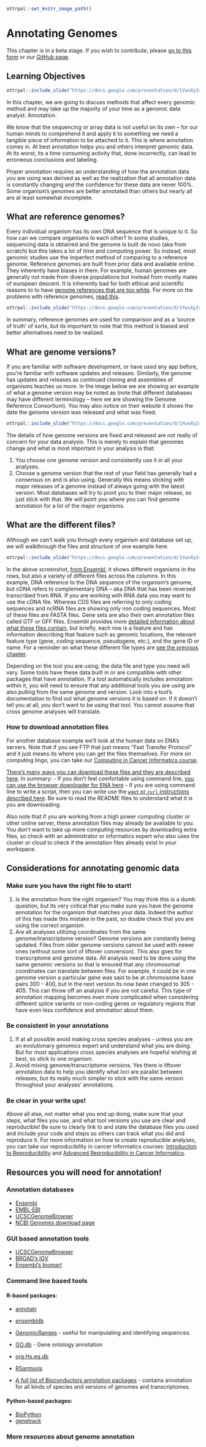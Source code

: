 
```r
ottrpal::set_knitr_image_path()
```

# Annotating Genomes

<div class = "warning">
This chapter is in a beta stage. If you wish to contribute, please [go to this form](https://forms.gle/dqYgmKH8XXE2ohwD9) or our [GitHub page](https://github.com/fhdsl/Choosing_Genomics_Tools).
</div>

## Learning Objectives

```r
ottrpal::include_slide("https://docs.google.com/presentation/d/1YwxXy2rnUgbx_7B7ENH9wpDX-j6JpJz6lGVzOkjo0qY/edit#slide=id.g1b625723c80_0_23")
```

In this chapter, we are going to discuss methods that affect every genomic method and may take up the majority of your time as a genomic data analyst: Annotation.

We know that the sequencing or array data is not useful on its own -- for our human minds to comprehend it and apply it to something we need a tangible piece of information to be attached to it. This is where annotation comes in. At best annotation helps you and others interpret genomic data. At its worst, its a time consuming activity that, done incorrectly, can lead to erroneous conclusions and labeling.

Proper annotation requires an understanding of how the annotation data you are using was derived as well as the realization that all annotation data is constantly changing and the confidence for these data are never 100%. Some organism's genomes are better annotated than others but nearly all are at least somewhat incomplete.

## What are reference genomes?

Every individual organism has its own DNA sequence that is unique to it. So how can we compare organisms to each other? In some studies, sequencing data is obtained and the genome is built de novo (aka from scratch) but this takes a lot of time and computing power. So instead, most genomic studies use the imperfect method of comparing to a reference genome. Reference genomes are built from prior data and available online. They inherently have biases in them. For example, human genomes are generally not made from diverse populations but instead from mostly males of european descent. It is inherently bad for both ethical and scientific reasons to to have [genome references that are too white](https://www.sciencenews.org/article/genetics-race-dna-databases-reference-genome-too-white). For more on the problems with reference genomes, [read this](https://genomebiology.biomedcentral.com/articles/10.1186/s13059-019-1774-4).

```r
ottrpal::include_slide("https://docs.google.com/presentation/d/1YwxXy2rnUgbx_7B7ENH9wpDX-j6JpJz6lGVzOkjo0qY/edit#slide=id.g1b625723c80_0_45")
```

In summary, reference genomes are used for comparison and as a 'source of truth' of sorts, but its important to note that this method is biased and better alternatives need to be realized.

## What are genome versions?

If you are familiar with software development, or have used any app before, you're familiar with software updates and releases. Similarly, the genome has updates and releases as continued cloning and assemblies of organisms teaches us more. In the image below we are showing an example of what a genome version may be noted as (note that different databases may have different terminology -- here we are showing the Genome Reference Consortium). You may also notice on their website it shows the date the genome version was released and what was fixed.

```r
ottrpal::include_slide("https://docs.google.com/presentation/d/1YwxXy2rnUgbx_7B7ENH9wpDX-j6JpJz6lGVzOkjo0qY/edit#slide=id.g1b625723c80_0_33")
```

The details of how genome versions are fixed and released are not really of concern for your data analysis. This is merely to explain that genomes change and what is most important in your analysis is that:

1. You choose one genome version and consistently use it in all your analyses.
2. Choose a genome version that the rest of your field has generally had a consensus on and is also using. Generally this means sticking with major releases of a genome instead of always going with the latest version. Most databases will try to point you to their major release, so just stick with that. We will point you where you can find genome annotation for a lot of the major organisms.

## What are the different files?

Although we can't walk you through every organism and database set up, we will walkthrough the files and structure of one example here.

```r
ottrpal::include_slide("https://docs.google.com/presentation/d/1YwxXy2rnUgbx_7B7ENH9wpDX-j6JpJz6lGVzOkjo0qY/edit#slide=id.g1b625723c80_0_28")
```

In the above screenshot, [from Ensembl](https://useast.ensembl.org/info/data/ftp/index.html), it shows different organisms in the rows, but also a variety of different files across the columns. In this example, DNA reference to the DNA sequence of the organism's genome, but cDNA refers to complementary DNA -- aka DNA that has been reversed transcribed from RNA. If you are working with RNA data you may want to use the cDNA file. Whereas CDS files are referring to only coding sequences and ncRNA files are showing only non coding sequences. Most of these files are FASTA files. Gene sets are also their own annotation files called GTF or GFF files. Ensembl provides more [detailed information about what these files contain](https://useast.ensembl.org/info/website/upload/gff.html), but briefly, each row is a feature and has information describing that feature such as genomic locations, the relevant feature type (gene, coding sequence, pseudogene, etc.), and the gene ID or name. For a reminder on what these different file types are [see the previous chapter](http://hutchdatascience.org/Choosing_Genomics_Tools/a-very-general-genomics-overview.html#basic-file-formats).

Depending on the tool you are using, the data file and type you need will vary. Some tools have these data built in or are compatible with other packages that have annotation. If a tool automatically includes annotation within it, you will need to ensure that any additional tools you are using are also pulling from the same genome and version. Look into a tool's documentation to find out what genome versions it is based on. If it doesn't tell you at all, you don't want to be using that tool. You cannot assume that cross genome analyses will translate.

### How to download annotation files

For another database example we'll look at the human data on ENA's servers. Note that if you see FTP that just means "Fast Transfer Protocol" and it just means its where you can get the files themselves. For more on computing lingo, you can take our [Computing in Cancer Informatics course](https://www.itcrtraining.org/courses#h.civy2cnri95t).

[There's many ways you can download these files and they are described here](https://ena-docs.readthedocs.io/en/latest/retrieval/file-download.html). In summary:
- If you don't feel comfortable using command line, [you can use the browser downloader for ENA here](https://www.ebi.ac.uk/ena/browser/home)
- If you are using command line to write a script, then you can write use the [`wget` or `curl` instructions described here](https://ena-docs.readthedocs.io/en/latest/retrieval/file-download.html#using-wget). Be sure to read the README files to understand what it is you are downloading.

Also note that if you are working from a high power computing cluster or other online server, these annotation files may already be available to you. You don't want to take up more computing resources by downloading extra files, so check with an administrator or informatics expert who also uses the cluster or cloud to check if the annotation files already exist in your workspace.

## Considerations for annotating genomic data

### Make sure you have the right file to start!

1. Is the annotation from the right organism?
You may think this is a dumb question, but its very critical that you make sure you have the genome annotation for the organism that matches your data. Indeed the author of this has made this mistake in the past, so double check that you are using the correct organism.
2. Are all analyses utilizing coordinates from the same genome/transcriptome version?
Genome versions are constantly being updated. Files from older genome versions cannot be used with newer ones (without some sort of liftover conversion). This also goes for transcriptome and genome data. All analysis need to be done using the same genomic versions so that is ensured that any chromosomal coordinates can translate between files. For example, it could be in one genome version a particular gene was said to be at chromosome base pairs 300 - 400, but in the next version its now been changed to 305 - 405. This can throw off an analysis if you are not careful. This type of annotation mapping becomes even more complicated when considering different splice variants or non-coding genes or regulatory regions that have even less confidence and annotation about them.

### Be consistent in your annotations

1. If at all possible avoid making cross species analyses - unless you are an evolutionary genomics expert and understand what you are doing. But for most applications cross species analyses are hopeful wishing at best, so stick to one organism.
2. Avoid mixing genome/transcriptome versions. Yes there is liftover annotation data to help you identify what loci are parallel between releases, but its really much simpler to stick with the same version throughout your analyses' annotations.

### Be clear in your write ups!

Above all else, not matter what you end up doing, make sure that your steps, what files you use, and what tool versions you use are clear and reproducible! Be sure to clearly link to and state the database files you used and include your code and steps so others can track what you did and reproduce it. For more information on how to create reproducible analyses, you can take our reproducibility in cancer informatics courses: [Introduction to Reproducibility](https://www.itcrtraining.org/courses#h.n5yoq68qj0rz) and [Advanced Reproducibility in Cancer Informatics](https://www.itcrtraining.org/courses#h.i5zyiyjyttr4).

## Resources you will need for annotation!

### Annotation databases

- [Ensembl](https://useast.ensembl.org/downloads.html)
- [EMBL-EBI](https://www.ebi.ac.uk/services)
- [UCSCGenomeBrowser](https://genome.ucsc.edu/cgi-bin/hgGateway?hgsid=1571980135_Ym6A5aa3nDyOfZKtGishprdrhLDm)
- [NCBI Genomes download page](https://ftp.ncbi.nlm.nih.gov/genomes/)

### GUI based annotation tools

- [UCSCGenomeBrowser](https://genome.ucsc.edu/cgi-bin/hgGateway?hgsid=1571980135_Ym6A5aa3nDyOfZKtGishprdrhLDm)
- [BROAD's IGV](https://software.broadinstitute.org/software/igv/)
- [Ensembl's biomart](https://useast.ensembl.org/info/data/biomart/index.html)

### Command line based tools

#### R-based packages:

- [annotatr](https://bioconductor.org/packages/release/bioc/html/annotatr.html)
- [ensembldb](https://bioconductor.org/packages/release/bioc/html/ensembldb.html)
- [GenomicRanges](https://www.bioconductor.org/packages/release/bioc/html/GenomicRanges.html) - useful for manipulating and identifying sequences.
- [GO.db](https://bioconductor.org/packages/3.16/data/annotation/html/GO.db.html) - Gene ontology annotation
- [org.Hs.eg.db](https://bioconductor.org/packages/release/data/annotation/html/org.Hs.eg.db.html)
- [RSamtools](https://www.bioconductor.org/packages/release/bioc/html/Rsamtools.html)

- [A full list of Bioconductors annotation packages](https://bioconductor.org/packages/3.16/data/annotation/) - contains annotation for all kinds of species and versions of genomes and transcriptomes.

#### Python-based packages:

- [BioPython](https://biopython.org/)
- [genetrack](https://github.com/ialbert/chipexo)

### More resources about genome annotation
